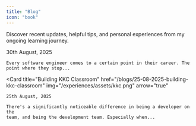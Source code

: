 ```yaml
---
title: "Blog"
icon: "book"
---
```


Discover recent updates, helpful tips, and personal experiences from my ongoing learning journey.

<Columns cols={2}>
  <Card
    title="Beating Gemini"
    href="/blogs/30-08-2025-beating-gemini"
    img="/blogs/30-08-2025-hero.png"
    arrow="true"
  >
    30th August, 2025

    Every software engineer comes to a certain point in their career. The point where they stop...

  </Card>

  <Card
    title="Building KKC Classroom"
    href="/blogs/25-08-2025-building-kkc-classroom"
    img="/experiences/assets/kkc.png"
    arrow="true"
  >
    25th August, 2025

    There's a significantly noticeable difference in being a developer on the
    team, and being the development team. Especially when...

  </Card>
</Columns>
